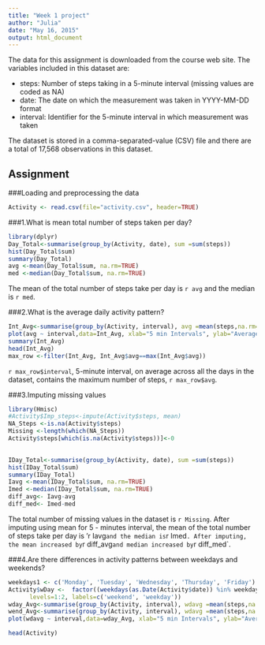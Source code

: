 ```yaml
---
title: "Week 1 project"
author: "Julia"
date: "May 16, 2015"
output: html_document
---
```

The data for this assignment is downloaded from the course web site.
The variables included in this dataset are:

* steps: Number of steps taking in a 5-minute interval (missing values are coded as NA)
* date: The date on which the measurement was taken in YYYY-MM-DD format
* interval: Identifier for the 5-minute interval in which measurement was taken

The dataset is stored in a comma-separated-value (CSV) file and there are a total of 17,568 observations in this dataset.

## Assignment

###Loading and preprocessing the data
```r
Activity <- read.csv(file="activity.csv", header=TRUE)
```
###1.What is mean total number of steps taken per day?
```r
library(dplyr)
Day_Total<-summarise(group_by(Activity, date), sum =sum(steps))
hist(Day_Total$sum)
summary(Day_Total)
avg <-mean(Day_Total$sum, na.rm=TRUE)
med <-median(Day_Total$sum, na.rm=TRUE)
```
The mean of the total number of steps take per day is `r avg` and the median is `r med`.

###2.What is the average daily activity pattern?
```r
Int_Avg<-summarise(group_by(Activity, interval), avg =mean(steps,na.rm=TRUE))
plot(avg ~ interval,data=Int_Avg, xlab="5 min Intervals", ylab="Average steps across all days", type="l")
summary(Int_Avg)
head(Int_Avg)
max_row <-filter(Int_Avg, Int_Avg$avg==max(Int_Avg$avg))
```
`r max_row$interval`, 5-minute interval, on average across all the days in the dataset, contains the maximum number of steps, `r max_row$avg`.

###3.Imputing missing values
```r
library(Hmisc)
#Activity$Imp_steps<-impute(Activity$steps, mean)
NA_Steps <-is.na(Activity$steps)
Missing <-length(which(NA_Steps))
Activity$steps[which(is.na(Activity$steps))]<-0

 
IDay_Total<-summarise(group_by(Activity, date), sum =sum(steps))
hist(IDay_Total$sum)
summary(IDay_Total)
Iavg <-mean(IDay_Total$sum, na.rm=TRUE)
Imed <-median(IDay_Total$sum, na.rm=TRUE)
diff_avg<- Iavg-avg
diff_med<- Imed-med
```
The total number of missing values in the dataset is ` r Missing`. After imputing using mean for 5 - minutes interval, the mean of the total number of steps take per day is 'r Iavg` and the median is `r Imed`. After imputing, the mean increased by `r diff_avg` and median increased by `r diff_med`.

###4.Are there differences in activity patterns between weekdays and weekends?
```r
weekdays1 <- c('Monday', 'Tuesday', 'Wednesday', 'Thursday', 'Friday')
Activity$wDay <-  factor((weekdays(as.Date(Activity$date)) %in% weekdays1)+1L,
      levels=1:2, labels=c('weekend', 'weekday'))
wday_Avg<-summarise(group_by(Activity, interval), wdavg =mean(steps,na.rm=TRUE))
wend_Avg<-summarise(group_by(Activity, interval), wdavg =mean(steps,na.rm=TRUE))
plot(wdavg ~ interval,data=wday_Avg, xlab="5 min Intervals", ylab="Average steps across all days", type="l")

head(Activity)
```
